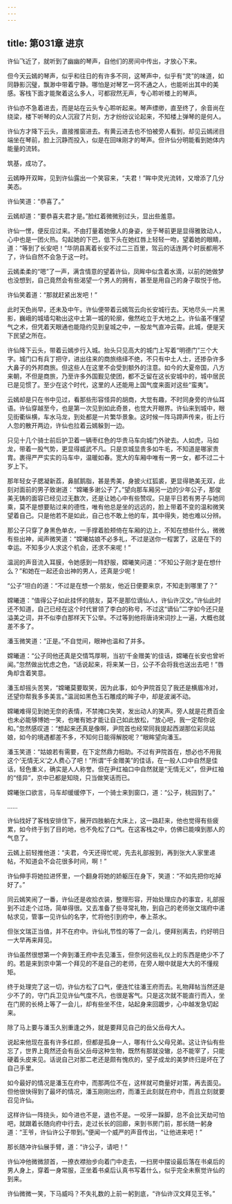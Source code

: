 ```yaml
---
---
---
```

title: 第031章 进京
---





许仙飞近了，就听到了幽幽的琴声，自他们的房间中传出，才放心下来。

但今天云嫣的琴声，似乎和往日的有许多不同，这琴声中，似乎有“灵”的味道，如同静影沉璧，飘渺中带着宁静。哪怕是对琴艺一窍不通之人，也能听出其中的美感。客栈下面才能聚着这么多人，可都寂然无声，专心聆听楼上的琴声。

许仙亦不急着进去，而是站在云头专心聆听起来。琴声缥缈，直至终了，余音尚在绕梁，楼下听琴的众人沉寂了片刻，方才纷纷议论起来，不知楼上弹琴的是何人。

许仙方才降下云头，直接推窗进去。有黄云进去也不怕被旁人看到，却见云嫣闭目端坐在琴前，脸上沉静而投入，似是在回味刚才的琴声。但许仙分明能看到她体内能量的流转。

筑基，成功了。

云嫣睁开双眸，见到许仙露出一个笑容来，“夫君！”眸中灵光流转，又增添了几分美态。

许仙笑道：“恭喜了。”

云嫣却道：“要恭喜夫君才是。”脸红着微微别过头，显出些羞意。

许仙一愣，便反应过来。不由打量着她傲人的身姿，坐于琴前更是显得雅致动人，心中也是一团火热。勾起她的下巴，低下头在她红唇上轻轻一吻，望着她的眼睛，道：“等到了长安吧！”华阴县离着长安不过二三百里，驾云的话连两个时辰都用不了，许仙自然不会急于这一时。

云嫣柔柔的“嗯”了一声，满含情意的望着许仙，凤眸中似含着水滴，以前的她做梦也没想到，自己竟然会有些渴望一个男人的拥有，甚至是用自己的身子取悦于他。

许仙笑着道：“那就赶紧出发吧！”

此时天色尚早，还未及中午。许仙便带着云嫣驾云向长安城行去。天地尽头一片黑影，巍峨的城墙勾勒出这中土第一城的轮廓，傲然屹立于大地之上。许仙虽不懂望气之术，但凭着天眼通也能隐约见到皇城之中，一股龙气直冲云霄。此城，便是天下民望之所在。

许仙降下云头，带着云嫣步行入城。抬头只见高大的城门上写着“明德门”三个大字。城门口有兵丁把守，进出往来的商旅络绎不绝，不只有中土人士，还掺杂许多大鼻子的外邦商旅。但这些人在这里不会受到额外的注意。如今的大夏帝国，八方来朝，不但是商旅，乃至许多外国觐见使团，都不乏留在这长安城中的，城中居民已是见惯了。至少在这个时代，这里的人还能用上国气度来面对这些“蛮夷”。

云嫣却是只在书中见过，看那些形容怪异的胡商，大觉有趣，不时同身旁的许仙耳语。许仙穿越至今，也是第一次见到如此奇景，也觉大开眼界。许仙来到城中，眼见街衢纵横，车水马龙，到处都是一片繁华景象。这时候一阵马蹄声传来，街上行人忽的散开两边，许仙也拉着云嫣躲到一边。

只见十几个骑士前后护卫着一辆枣红色的华贵马车向城门外驶去。人如虎，马如龙，带着一股气势，更显得威武不凡。只是京城显贵多如牛毛，不知道是哪家贵胄。裹得严严实实的马车中，温暖如春。宽大的车厢中唯有一男一女，都不过二十岁上下。

那年轻女子腮凝新荔，鼻腻鹅脂，甚是秀美，身披火红狐裘，更显得艳美无双，此刻对面前的男子致谢道：“嫦曦多谢公子了。”望向那车厢另一边的少年公子，那俊美无铸的面容已经见过无数次，还是让她心中有些赞叹。只是平日若有男子与她同乘，莫不是想要贴过来的德性，唯有他总是坐的远远的，脸上带着不变的温和微笑望着自己。只是他若不是如此，自己也不敢上他的车，其中得失，她也难以分辨。

那公子只穿了身黑色单衣，一手撑着脸颊倚在车厢的边上，不知在想些什么，微微有些出神，闻声微笑道：“嫦曦姑娘不必多礼，不过是送你一程罢了，这是在下的幸运。不知多少人求这个机会，还求不来呢！”

温润的声音流入耳膜，令她感到一阵舒服，嫦曦笑问道：“不知公子刚才是在想什么？”和她在一起还会出神的男人，还真是少呢！

“公子”坦白的道：“不过是在想一个朋友，他近日便要来京，不知走到哪里了？”

嫦曦道：“值得公子如此挂怀的朋友，莫不是那位谪仙人，许仙许汉文。”许仙此时还不知道，自己已经在这个时代冒领了李白的称号，不过这“谪仙”二字如今还只是溢美之词，并不似李白那样天下公举。不过等到他将唐诗宋词抄上一遍，大概也就差不多了。

潘玉微笑道：“正是。”不自觉间，眼神也温和了并多。

嫦曦道：“公子同他还真是交情笃厚啊，当初‘千金赠美’的佳话，嫦曦在长安也曾听闻。”忽然做出忧虑之色，“话说起来，将来某一日，公子不会将我也送出去吧！”唇角却含着笑意。

潘玉却摇头苦笑，“嫦曦莫要取笑，因为此事，如今尹院首见了我还是横眉冷对，还望你帮我多多美言。”温润如黑色玉石雕成的眸子中，却是波澜不动。

嫦曦难得见到她无奈的表情，不禁掩口失笑，发出动人的笑声。旁人就是花费百金也未必能够博她一笑，也唯有她才能让自己如此放松，“放心吧，我一定帮你说和。”忽然感叹道：“想起来还真是像啊，尹院首也经常同我提起西湖那位彩凤姑娘，如今的境遇都差不多，不知何日能得解脱呢？”眼眸望向潘玉。

潘玉笑道：“姑娘若有需要，在下定然鼎力相助。不过有尹院首在，想必也不用我这个‘无情无义’之人费心了吧！”所谓“千金赠美”的佳话，在一般人口中自然是佳话，轻色重义，确实是人人称誉。但在尹红袖口中自然就是“无情无义”，但尹红袖的“怪异”，京中已都是知晓，只当做笑话而已。

嫦曦张口欲言，马车却缓缓停下，一个骑士来到窗口，道：“公子，桃园到了。”

……

许仙找好了客栈安排住下，展开四肢躺在大床上，这一路赶来，他也觉得有些疲累，如今终于到了目的地，也不免松了口气。在这客栈之中，仿佛已能嗅到那人的气息了。

云嫣上前轻推他道：“夫君，今天还得忙呢，先去礼部报到，再到张大人家里递帖，不知道会不会花很多时间，啊！”

许仙伸手将她拉进怀里，一个翻身将她的娇躯压在身下，笑道：“不如先把你吃掉好了。”

同云嫣笑闹了一番，许仙还是收拾衣装，整理形容，开始处理应办的事宜，礼部报到不过走个过场，简单得很。又去准备了些寻常礼物，到自己的老师张文瑞府中递帖求见，管事一见许仙的名字，忙将他引到府中，奉上茶水。

但张文瑞正当值，并不在府中。许仙礼节性的等了一会儿，便拜别离去，约好明日一大早再来拜见。

许仙虽然很想第一个奔到潘王府中去见潘玉，但奈何这些礼仪上的东西是绝少不了的。若是来到京中第一个拜见的不是自己的老师，在旁人眼中就是大大的不懂规矩。

终于处理完了这一切，许仙方松了口气，便连忙往潘王府而去。礼物拜帖当然还是少不了的，守门兵卫见许仙气度不凡，也很是客气。只是这次就不能直行而入，坐在门房的长椅上等了一会儿，却有些坐不住，站起身来回踱步，心中越发急切起来。

除了马上要与潘玉久别重逢之外，就是要拜见自己的岳父岳母大人。

说起来他现在虽有许多红颜，但都是孤身一人，哪有什么父母兄弟。这让许仙有些忘了，世界上竟然还会有岳父岳母这种生物，既然有那就没辙，总不能宰了，只能硬着头皮来见。话说自己对那二老还是颇有愧疚的，望子成龙的美梦终归是坏在了自己手里。

如今最好的情况是潘玉在府中，而那两位不在，这样就可商量好对策，再去面见。但他很快得到了最坏的情况，潘玉刚刚出府，而潘王此刻就在府中，而且立刻就要召见许仙。

这样许仙一阵挠头，如今进也不是，退也不是。一咬牙一跺脚，总不会比天劫可怕吧，就跟着长随向府中行去，走过长长的回廊，来到书房门前，那长随一躬身道：“王爷，许仙许公子带到。”便闻一个威严的声音传出，“让他进来吧！”

那长随冲许仙展手臂，道：“许公子，请吧！”

许仙冲他微微颔首，一撩衣襟抬步向着门中走去，一扫房中摆设最后落在书桌后的男人身上，穿着一身常服，正坐着书桌后认真书写着什么，似乎完全未察觉许仙的到来。

许仙微微一笑，下马威吗？不失礼数的上前一躬到底，“许仙许汉文拜见王爷。”